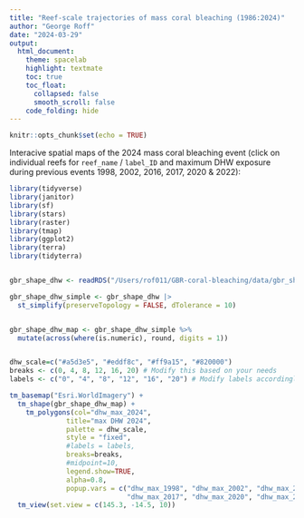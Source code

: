 ```yaml
---
title: "Reef-scale trajectories of mass coral bleaching (1986:2024)"
author: "George Roff"
date: "2024-03-29"
output:
  html_document:
    theme: spacelab
    highlight: textmate
    toc: true
    toc_float:
      collapsed: false
      smooth_scroll: false
    code_folding: hide
---
```


```r
knitr::opts_chunk$set(echo = TRUE)
```
Interacive spatial maps of the 2024 mass coral bleaching event (click on individual reefs for `reef_name` / `label_ID` and maximum DHW exposure during previous events 1998, 2002, 2016, 2017, 2020 & 2022):


```r


library(tidyverse)
library(janitor)
library(sf)
library(stars)
library(raster)
library(tmap)
library(ggplot2)
library(terra)
library(tidyterra)


gbr_shape_dhw <- readRDS("/Users/rof011/GBR-coral-bleaching/data/gbr_shape_dhw.RDS")

gbr_shape_dhw_simple <- gbr_shape_dhw |> 
  st_simplify(preserveTopology = FALSE, dTolerance = 10)


gbr_shape_dhw_map <- gbr_shape_dhw_simple %>%
  mutate(across(where(is.numeric), round, digits = 1))


dhw_scale=c("#a5d3e5", "#eddf8c", "#ff9a15", "#820000")
breaks <- c(0, 4, 8, 12, 16, 20) # Modify this based on your needs
labels <- c("0", "4", "8", "12", "16", "20") # Modify labels accordingly

tm_basemap("Esri.WorldImagery") +
  tm_shape(gbr_shape_dhw_map) +
    tm_polygons(col="dhw_max_2024",  
              title="max DHW 2024", 
              palette = dhw_scale,
              style = "fixed",   
              #labels = labels,
              breaks=breaks,
              #midpoint=10,
              legend.show=TRUE,
              alpha=0.8, 
              popup.vars = c("dhw_max_1998", "dhw_max_2002", "dhw_max_2016", 
                             "dhw_max_2017", "dhw_max_2020", "dhw_max_2022", "dhw_max_2024")) + 
  tm_view(set.view = c(145.3, -14.5, 10)) 



```

